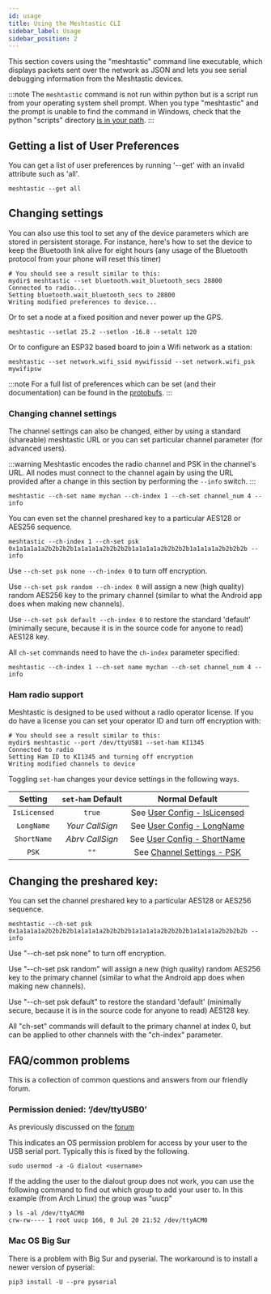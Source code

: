 ```yaml
---
id: usage
title: Using the Meshtastic CLI
sidebar_label: Usage
sidebar_position: 2
---
```


This section covers using the "meshtastic" command line executable, which displays packets sent over the network as JSON and lets you see serial debugging information from the Meshtastic devices.

:::note
The `meshtastic` command is not run within python but is a script run from your operating system shell prompt. When you type "meshtastic" and the prompt is unable to find the command in Windows, check that the python "scripts" directory [is in your path](https://datatofish.com/add-python-to-windows-path).
:::

## Getting a list of User Preferences

You can get a list of user preferences by running '--get' with an invalid attribute such as 'all'.

```shell
meshtastic --get all
```

## Changing settings

You can also use this tool to set any of the device parameters which are stored in persistent storage. For instance, here's how to set the device
to keep the Bluetooth link alive for eight hours (any usage of the Bluetooth protocol from your phone will reset this timer)

```shell title="Expected Output"
# You should see a result similar to this:
mydir$ meshtastic --set bluetooth.wait_bluetooth_secs 28800
Connected to radio...
Setting bluetooth.wait_bluetooth_secs to 28800
Writing modified preferences to device...
```

Or to set a node at a fixed position and never power up the GPS.

```shell
meshtastic --setlat 25.2 --setlon -16.8 --setalt 120
```

Or to configure an ESP32 based board to join a Wifi network as a station:

```shell
meshtastic --set network.wifi_ssid mywifissid --set network.wifi_psk mywifipsw
```

:::note
For a full list of preferences which can be set (and their documentation) can be found in the [protobufs](/docs/developers/protobufs/api#radioconfiguserpreferences).
:::

### Changing channel settings

The channel settings can also be changed, either by using a standard (shareable) meshtastic URL or you can set particular channel parameter (for advanced users).

:::warning
Meshtastic encodes the radio channel and PSK in the channel's URL. All nodes must connect to the channel again by using the URL provided after a change in this section by performing the `--info` switch. 
:::

```shell
meshtastic --ch-set name mychan --ch-index 1 --ch-set channel_num 4 --info
```

You can even set the channel preshared key to a particular AES128 or AES256 sequence.

```shell
meshtastic --ch-index 1 --ch-set psk 0x1a1a1a1a2b2b2b2b1a1a1a1a2b2b2b2b1a1a1a1a2b2b2b2b1a1a1a1a2b2b2b2b --info
```

Use `--ch-set psk none --ch-index 0` to turn off encryption.

Use `--ch-set psk random --ch-index 0` will assign a new (high quality) random AES256 key to the primary channel (similar to what the Android app does when making new channels).

Use `--ch-set psk default --ch-index 0` to restore the standard 'default' (minimally secure, because it is in the source code for anyone to read) AES128 key.

All `ch-set` commands need to have the `ch-index` parameter specified:

```shell
meshtastic --ch-index 1 --ch-set name mychan --ch-set channel_num 4 --info
```

### Ham radio support

Meshtastic is designed to be used without a radio operator license. If you do have a license you can set your operator ID and turn off encryption with:

```shell title="Expected Output"
# You should see a result similar to this:
mydir$ meshtastic --port /dev/ttyUSB1 --set-ham KI1345
Connected to radio
Setting Ham ID to KI1345 and turning off encryption
Writing modified channels to device
```

Toggling `set-ham` changes your device settings in the following ways.

|         Setting          | `set-ham` Default |              Normal Default               |
| :----------------------: | :---------------: | :---------------------------------------: |
| `IsLicensed`  |   `true`   | See [User Config - IsLicensed](/docs/settings/config/user#is-licensed-ham) |
| `LongName`    |    _Your CallSign_    | See [User Config - LongName](/docs/settings/config/user#long-name)         |
| `ShortName`   |    _Abrv CallSign_    | See [User Config - ShortName](/docs/settings/config/user#short-name)       |
| `PSK`         |    `""`    | See [Channel Settings - PSK](#changing-the-preshared-key)            |

## Changing the preshared key:

You can set the channel preshared key to a particular AES128 or AES256 sequence.

```
meshtastic --ch-set psk 0x1a1a1a1a2b2b2b2b1a1a1a1a2b2b2b2b1a1a1a1a2b2b2b2b1a1a1a1a2b2b2b2b --info
```

Use "--ch-set psk none" to turn off encryption.

Use "--ch-set psk random" will assign a new (high quality) random AES256 key to the primary channel (similar to what the Android app does when making new channels).

Use "--ch-set psk default" to restore the standard 'default' (minimally secure, because it is in the source code for anyone to read) AES128 key.

All "ch-set" commands will default to the primary channel at index 0, but can be applied to other channels with the "ch-index" parameter.

## FAQ/common problems

This is a collection of common questions and answers from our friendly forum.

### Permission denied: ‘/dev/ttyUSB0’

As previously discussed on the [forum](https://meshtastic.discourse.group/t/question-on-permission-denied-dev-ttyusb0/590/3?u=geeksville)

This indicates an OS permission problem for access by your user to the USB serial port. Typically this is fixed by the following.

```shell
sudo usermod -a -G dialout <username>
```

If the adding the user to the dialout group does not work, you can use the following command to find out which group to add your user to. 
In this example (from Arch Linux) the group was "uucp"
```shell
❯ ls -al /dev/ttyACM0
crw-rw---- 1 root uucp 166, 0 Jul 20 21:52 /dev/ttyACM0
```

### Mac OS Big Sur

There is a problem with Big Sur and pyserial. The workaround is to install a newer version of pyserial:

```shell
pip3 install -U --pre pyserial
```
